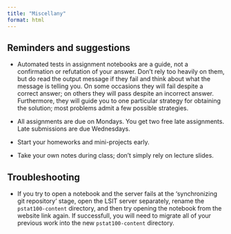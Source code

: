 ```yaml
---
title: "Miscellany"
format: html
---
```


## Reminders and suggestions

- Automated tests in assignment notebooks are a guide, not a confirmation or refutation of your answer. Don't rely too heavily on them, but do read the output message if they fail and think about what the message is telling you. On some occasions they will fail despite a correct answer; on others they will pass despite an incorrect answer. Furthermore, they will guide you to one particular strategy for obtaining the solution; most problems admit a few possible strategies.

- All assignments are due on Mondays. You get two free late assignments. Late submissions are due Wednesdays.

- Start your homeworks and mini-projects early.

- Take your own notes during class; don't simply rely on lecture slides.

## Troubleshooting

- If you try to open a notebook and the server fails at the 'synchronizing git repository' stage, open the LSIT server separately, rename the `pstat100-content` directory, and then try opening the notebook from the website link again. If successfull, you will need to migrate all of your previous work into the new `pstat100-content` directory.